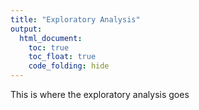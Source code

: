 ```yaml
---
title: "Exploratory Analysis"
output: 
  html_document:
    toc: true
    toc_float: true
    code_folding: hide
---
```


This is where the exploratory analysis goes